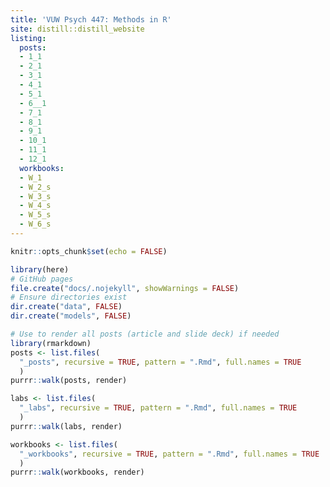 ```yaml
---
title: 'VUW Psych 447: Methods in R'
site: distill::distill_website
listing:
  posts:
  - 1_1
  - 2_1
  - 3_1
  - 4_1
  - 5_1
  - 6__1
  - 7_1
  - 8_1
  - 9_1
  - 10_1
  - 11_1
  - 12_1
  workbooks:
  - W_1
  - W_2_s
  - W_3_s
  - W_4_s
  - W_5_s
  - W_6_s
---
```


```r
knitr::opts_chunk$set(echo = FALSE)
```

```r
library(here)
# GitHub pages
file.create("docs/.nojekyll", showWarnings = FALSE)
# Ensure directories exist
dir.create("data", FALSE)
dir.create("models", FALSE)
```

```r
# Use to render all posts (article and slide deck) if needed
library(rmarkdown)
posts <- list.files(
  "_posts", recursive = TRUE, pattern = ".Rmd", full.names = TRUE
  )
purrr::walk(posts, render)

labs <- list.files(
  "_labs", recursive = TRUE, pattern = ".Rmd", full.names = TRUE
  )
purrr::walk(labs, render)

workbooks <- list.files(
  "_workbooks", recursive = TRUE, pattern = ".Rmd", full.names = TRUE
  )
purrr::walk(workbooks, render)
```


